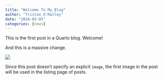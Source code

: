 ```yaml
---
title: "Welcome To My Blog"
author: "Tristan O'Malley"
date: "2024-03-05"
categories: [news]
---
```


This is the first post in a Quarto blog. Welcome!

And this is a massive change.

![](thumbnail.jpg)

Since this post doesn't specify an explicit `image`, the first image in the post will be used in the listing page of posts.
